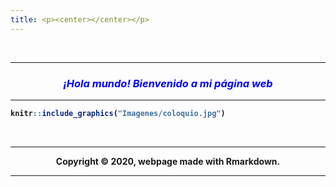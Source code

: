 ```yaml
---
title: <p><center></center></p>
---
```


<br>
<hr>
<p><center>
### <span style="color:blue"> <strong> <em>¡Hola mundo! Bienvenido a mi página web </em> <strong>
<div align="right">
<i></i>
</div>
</center></p>
<hr>



```r
knitr::include_graphics("Imagenes/coloquio.jpg")
```

<br>
<hr>
<p><center>Copyright &copy; 2020, webpage made with Rmarkdown.</center></p>
<hr>